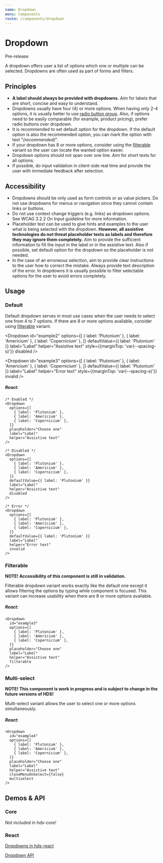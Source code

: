 ```yaml
---
name: Dropdown
menu: Components
route: /components/dropdown
---
```




# Dropdown

<StatusLabel type="alert">Pre-release</StatusLabel> 

<LargeParagraph>
  A dropdown offers user a list of options which one or multiple can be selected. Dropdowns are often used as part of forms and filters.
</LargeParagraph>

## Principles

- **A label should always be provided with dropdowns.** Aim for labels that are short, concise and easy to understand.
- Dropdowns usually have four (4) or more options. When having only 2-4 options, it is usually better to use [radio button group](/components/radio-button). Also, if options need to be easily comparable (for example, product pricing), prefer radio buttons over dropdown.
- It is recommended to set default option for the dropdown. If the default option is also the recommended option, you can mark the option with text "_(recommended)_".
- If your dropdown has 8 or more options, consider using the [filterable](/components/dropdown#filterable) variant so the user can locate the wanted option easier.
- Dropdown options should not span over one line. Aim for short texts for all options.
- If possible, do input validation in client-side real time and provide the user with immediate feedback after selection.

## Accessibility

- Dropdowns should be only used as form controls or as value pickers. Do not use dropdowns for menus or navigation since they cannot contain links or buttons.
- Do not use context change triggers (e.g. links) as dropdown options. See <Link href="https://www.w3.org/TR/WCAG21/#on-input" external>WCAG 3.2.2 On Input guideline</Link> for more information.
- Placeholder text can be used to give hints and examples to the user what is being selected with the dropdown. **However, all assistive technologies do not threat placeholder texts as labels and therefore they may ignore them completely.** Aim to provide the sufficient information to fill the input in the label or in the assistive text. Also if possible, set default option for the dropdown so the placeholder is not needed.
- In the case of an erroneous selection, aim to provide clear instructions to the user how to correct the mistake. Always provide text description of the error. In dropdowns it is usually possible to filter selectable options for the user to avoid errors completely.

## Usage

### Default

Default dropdown serves in most use cases when the user needs to select one from 4 to 7 options. If there are 8 or more options available, consider using [filterable](/components/dropdown#filterable) variant.

<Playground>
<Dropdown
  id="example1"
  options={[
    { label: 'Plutonium' },
    { label: 'Americium' },
    { label: 'Copernicium' },
  ]}
  placeholder="Choose one"
  label="Label"
  helper="Assistive text"
/>

<Dropdown
  id="example2"
  options={[
    { label: 'Plutonium' },
    { label: 'Americium' },
    { label: 'Copernicium' },
  ]}
  defaultValue={{ label: 'Plutonium' }}
  label="Label"
  helper="Assistive text"
  style={{marginTop: 'var(--spacing-s)'}}
  disabled
/>

<Dropdown
  id="example3"
  options={[
    { label: 'Plutonium' },
    { label: 'Americium' },
    { label: 'Copernicium' },
  ]}
  defaultValue={{ label: 'Plutonium' }}
  label="Label"
  helper="Error text"
  style={{marginTop: 'var(--spacing-s)'}}
  invalid
/>
</Playground>

##### React:
```tsx
/* Enabled */
<Dropdown
  options={[
    { label: 'Plutonium' },
    { label: 'Americium' },
    { label: 'Copernicium' },
  ]}
  placeholder="Choose one"
  label="Label"
  helper="Assistive text"
/>

/* Disabled */
<Dropdown
  options={[
    { label: 'Plutonium' },
    { label: 'Americium' },
    { label: 'Copernicium' },
  ]}
  defaultValue={{ label: 'Plutonium' }}
  label="Label"
  helper="Assistive text"
  disabled
/>

/* Error */
<Dropdown
  options={[
    { label: 'Plutonium' },
    { label: 'Americium' },
    { label: 'Copernicium' },
  ]}
  defaultValue={{ label: 'Plutonium' }}
  label="Label"
  helper="Error text"
  invalid
/>
```

### Filterable

**NOTE! Accessibility of this component is still in validation.**

Filterable dropdown variant works exactly like the default one except it allows filtering the options by typing while component is focused. This variant can increase usability when there are 8 or more options available.

<Playground>
<Dropdown
  id="example3"
  options={[
    { label: 'Plutonium' },
    { label: 'Americium' },
    { label: 'Copernicium' },
  ]}
  placeholder="Choose one"
  label="Label"
  helper="Assistive text"
  filterable
/>
</Playground>

##### React:
```tsx
<Dropdown
  id="example3"
  options={[
    { label: 'Plutonium' },
    { label: 'Americium' },
    { label: 'Copernicium' },
  ]}
  placeholder="Choose one"
  label="Label"
  helper="Assistive text"
  filterable
/>
```

### Multi-select

**NOTE! This component is work in progress and is subject to change in the future versions of HDS!**

Multi-select variant allows the user to select one or more options simultaneously.

<Playground>
<Dropdown
  id="example4"
  options={[
    { label: 'Plutonium' },
    { label: 'Americium' },
    { label: 'Copernicium' },
  ]}
  placeholder="Choose one"
  label="Label"
  helper="Assistive text"
  closeMenuOnSelect={false}
  multiselect
/>
</Playground>

##### React:
```tsx
<Dropdown
  id="example4"
  options={[
    { label: 'Plutonium' },
    { label: 'Americium' },
    { label: 'Copernicium' },
  ]}
  placeholder="Choose one"
  label="Label"
  helper="Assistive text"
  closeMenuOnSelect={false}
  multiselect
/>
```

## Demos & API

### Core

_Not included in hds-core!_

### React

[Dropdowns in hds-react](/storybook/react/?path=/story/components-dropdown--default)

[Dropdown API](/storybook/react/?path=/docs/components-dropdown--default)

